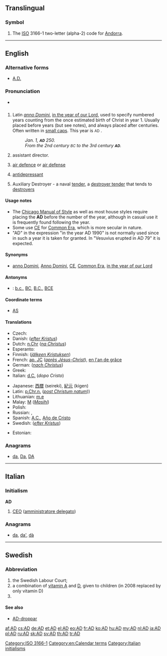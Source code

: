 {{also|Appendix:Variations of "ad"}}
==Translingual==

===Symbol===
{{head|mul|symbol}}

# The [[ISO]] 3166-1 two-letter (alpha-2) code for [[Andorra]].

[[Category:ISO 3166-1]]

----

==English==

===Alternative forms===
* [[A.D.]]

===Pronunciation===
* {{audio|En-us-AD.ogg|audio (US)}}

==={{initialism}}===
{{head|en|initialism|head=AD}}

# Latin ''[[anno Domini]]'', [[in the year of our Lord]], used to specify numbered years counting from the once estimated birth of Christ in year 1. Usually placed before years (but see notes), and always placed after centuries. Often written in [[small caps]]. This year is <small>AD</small> {{CURRENTYEAR}}.
#: ''Jan. 1, '''<small>AD</small>''' 250.''
#: ''From the 2nd century <small>BC</small> to the 3rd century '''<small>AD</small>'''.''
# assistant director.
# {{military}} [[air defence]] or [[air defense]]
# [[antidepressant]]
# {{US|Navy}} Auxiliary Destroyer - a naval [[tender]], a [[destroyer tender]] that tends to [[destroyer]]s

====Usage notes====
* The [[w:Chicago Manual of Style|Chicago Manual of Style]] as well as most house styles require placing the '''AD''' before the number of the year, although in casual use it is frequently found following the year.
* Some use [[CE]] for [[Common Era]], which is more secular in nature.
* "AD" in the expression "in the year AD 1990" is not normally used since in such a year it is taken for granted. In "Vesuvius erupted in AD 79" it is expected.

====Synonyms====
* {{sense|anno Domini}} [[anno Domini]], [[Anno Domini]], [[CE]], [[Common Era]], [[in the year of our Lord]]

====Antonyms====
* {{sense|anno Domini}}: [[b.c.]], [[BC]], [[B.C.]], [[BCE]]

====Coordinate terms====
* {{sense|destroyer tender}} [[AS]]

====Translations====
{{trans-top|anno Domini}}
* Czech: {{t-|cs|A. D.}}
* Danish: {{t-|da|e.Kr.}} (''[[efter Kristus]]'')
* Dutch: [[n.Chr]] (''[[na Christus]]'')
* Esperanto: {{t+|eo|p.K.}}
* Finnish: {{t+|fi|jKr.}} (''[[jälkeen Kristuksen]]'')
* French: [[ap. JC]] (''[[après Jésus-Christ]]''), [[en l'an de grâce]] {{qualifier|archaic}}
* German: {{t+|de|n. Chr.}} (''[[nach Christus]]'')
* Greek: {{t+|el|μ.Χ.|sc=Grek}}
* Italian: [[d.C.]] (''dopo Cristo'')
{{trans-mid}}
* Japanese: [[西暦]] (seireki), [[紀元]] (kigen)
* Latin: [[p.Chr.n.]] (''[[post Christum natum]]''))
* Lithuanian: [[m.e]] {{f}}
* Malay: [[M]] (''[[Masihi]]'')
* Polish: {{t+|pl|n.e.}}
* Russian: {{t-|ru|после Р. Хр.|tr=pósle Roždestvá Xristóva}}, {{t-|ru|н. э.|tr=nášej éry}}
* Spanish: [[A.C.]], [[Año de Cristo]]
* Swedish: {{t+|sv|e.Kr.}} (''[[efter Kristus]]'')
{{trans-bottom}}

{{trans-top|air defence}}
* Estonian: {{t-|et|õhukaitse}}
{{trans-mid}}
{{trans-bottom}}

===Anagrams===
* [[da#English|da]], [[Da#English|Da]], [[DA#English|DA]]

[[Category:en:Calendar terms]]

----

==Italian==

===Initialism===
'''AD'''

# [[CEO]] ([[amministratore delegato]])

===Anagrams===
* [[da#Italian|da]], [[da'#Italian|da']], [[dà#Italian|dà]]

[[Category:Italian initialisms]]

----

==Swedish==

===Abbreviation===
{{head|sv|abbreviation}}

# the Swedish Labour Court; {{abbreviation of|lang=sv|arbetsdomstolen}}
# a combination of [[vitamin A]] and [[vitamin D|D]], given to children (in 2008 replaced by only vitamin D)
# {{abbreviation of|lang=sv|art director}}

====See also====
* [[AD-droppar]]

[[af:AD]]
[[cs:AD]]
[[de:AD]]
[[et:AD]]
[[el:AD]]
[[eo:AD]]
[[fr:AD]]
[[ko:AD]]
[[hu:AD]]
[[my:AD]]
[[nl:AD]]
[[ja:AD]]
[[pl:AD]]
[[ru:AD]]
[[sk:AD]]
[[sv:AD]]
[[th:AD]]
[[tr:AD]]